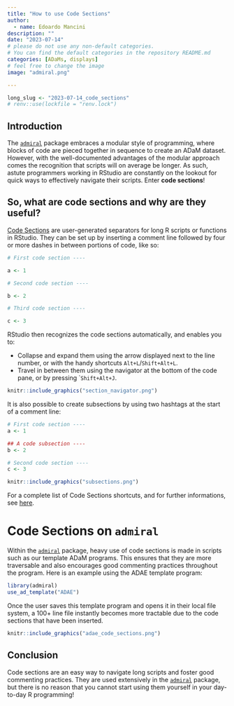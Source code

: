 ```yaml
---
title: "How to use Code Sections"
author:
  - name: Edoardo Mancini
description: ""
date: "2023-07-14"
# please do not use any non-default categories.
# You can find the default categories in the repository README.md
categories: [ADaMs, displays]
# feel free to change the image
image: "admiral.png"

---
```


<!--------------- typical setup ----------------->

```r
long_slug <- "2023-07-14_code_sections"
# renv::use(lockfile = "renv.lock")
```

<!--------------- post begins here ----------------->

## Introduction

The [`admiral`](https://pharmaverse.github.io/admiral/cran-release/) package embraces a modular style of programming, where blocks of code are pieced together in sequence to create an ADaM dataset. However, with the well-documented advantages of the modular approach comes the recognition that scripts will on average be longer. As such, astute programmers working in RStudio are constantly on the lookout for quick ways to effectively navigate their scripts. Enter **code sections**!

## So, what are code sections and why are they useful?

[Code Sections](https://docs.posit.co/ide/user/ide/guide/code/code-sections.html) are user-generated separators for long R scripts or functions in RStudio. They can be set up by inserting a comment line followed by four or more dashes in between portions of code, like so:

```r
# First code section ----

a <- 1

# Second code section ----

b <- 2

# Third code section ----

c <- 3
```
RStudio then recognizes the code sections automatically, and enables you to:

* Collapse and expand them using the arrow displayed next to the line number, or with the handy shortcuts `Alt+L`/`Shift+Alt+L`.
* Travel in between them using the navigator at the bottom of the code pane, or by pressing ``Shift+Alt+J`.

```r
knitr::include_graphics("section_navigator.png")
```

It is also possible to create subsections by using two hashtags at the start of a comment line:

```r
# First code section ----
a <- 1

## A code subsection ----
b <- 2

# Second code section ----
c <- 3
```

```r
knitr::include_graphics("subsections.png")
```

For a complete list of Code Sections shortcuts, and for further informations, see [here](https://docs.posit.co/ide/user/ide/guide/code/code-sections.html#menu-commands-and-shortcuts).

# Code Sections on `admiral`

Within the [`admiral`](https://pharmaverse.github.io/admiral/cran-release/) package, heavy use of code sections is made in scripts such as our template ADaM programs. This ensures that they are more traversable and also encourages good commenting practices throughout the program. Here is an example using the ADAE template program:

```r
library(admiral)
use_ad_template("ADAE")
```

Once the user saves this template program and opens it in their local file system, a 100+ line file instantly becomes more tractable due to the code sections that have been inserted.

```r
knitr::include_graphics("adae_code_sections.png")
```

## Conclusion
Code sections are an easy way to navigate long scripts and foster good commenting practices. They are used extensively in the [`admiral`](https://pharmaverse.github.io/admiral/cran-release/) package, but there is no reason that you cannot start using them yourself in your day-to-day R programming!
